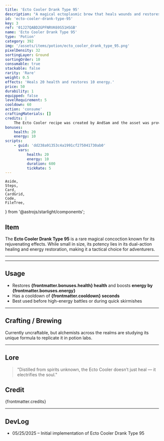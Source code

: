 ```yaml
---
title: 'Ecto Cooler Drank Type 95'
description: "A magical ectoplasmic brew that heals wounds and restores energy."
id: 'ecto-cooler-drank-type-95'
key: 3
ref: '01J27QABD2GPFNRVK69S51HSGB'
name: 'Ecto Cooler Drank Type 95'
type: 'Potion'
category: 392
img: '/assets/items/potion/ecto_cooler_drank_type_95.png'
pixelDensity: 32
sortingLayer: Ground
sortingOrder: 10
consumable: true
stackable: false
rarity: 'Rare'
weight: 0.5
effects: 'Heals 20 health and restores 10 energy.'
price: 50
durability: 1
equipped: false
levelRequirement: 5
cooldown: 60
action: 'consume'
craftingMaterials: []
credits: |
    The Ecto Cooler recipe was created by AndSam and the asset was provided by CraftPix.net (https://free-game-assets.itch.io/48-free-magic-potions-pixel-art-icons).
bonuses:
    health: 20
    energy: 10
scripts:
    - guid: 'dd238a91353c4a1991cf275041730ab0'
      vars:
          health: 20
          energy: 10
          duration: 600
          tickRate: 5
---
```




	Aside,
	Steps,
	Card,
	CardGrid,
	Code,
	FileTree,
} from '@astrojs/starlight/components';


## Item

The **Ecto Cooler Drank Type 95** is a rare magical concoction known for its rejuvenating effects. While small in size, its potency lies in its dual-action healing and energy restoration, making it a tactical choice for adventurers.

---

<ItemDBPanel data={frontmatter} />

---

## Usage

- Restores **{frontmatter.bonuses.health} health** and boosts **energy by {frontmatter.bonuses.energy}**
- Has a cooldown of **{frontmatter.cooldown} seconds**
- Best used before high-energy battles or during quick skirmishes

---

## Crafting / Brewing

Currently uncraftable, but alchemists across the realms are studying its unique formula to replicate it in potion labs.

---

## Lore

> "Distilled from spirits unknown, the Ecto Cooler doesn’t just heal — it electrifies the soul."

## Credit

{frontmatter.credits}

---

## DevLog

- 05/25/2025 – Initial implementation of Ecto Cooler Drank Type 95
